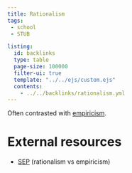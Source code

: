 ```yaml
---
title: Rationalism
tags:
 - school
 - STUB

listing:
  id: backlinks
  type: table
  page-size: 100000
  filter-ui: true
  template: "../../ejs/custom.ejs"
  contents:
    - ../../backlinks/rationalism.yml
---
```


Often contrasted with [empiricism](/docs/phil/Empiricism.html).

# External resources
- [SEP](https://plato.stanford.edu/entries/rationalism-empiricism/) (rationalism vs empiricism)
